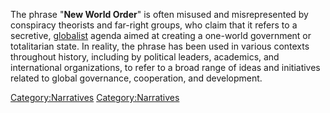 The phrase "'''New World Order'''" is often misused and misrepresented by conspiracy theorists and far-right groups, who claim that it refers to a secretive, [[Globalists|globalist]] agenda aimed at creating a one-world government or totalitarian state. In reality, the phrase has been used in various contexts throughout history, including by political leaders, academics, and international organizations, to refer to a broad range of ideas and initiatives related to global governance, cooperation, and development.

[[Category:Narratives]]
[[Category:Narratives]]
